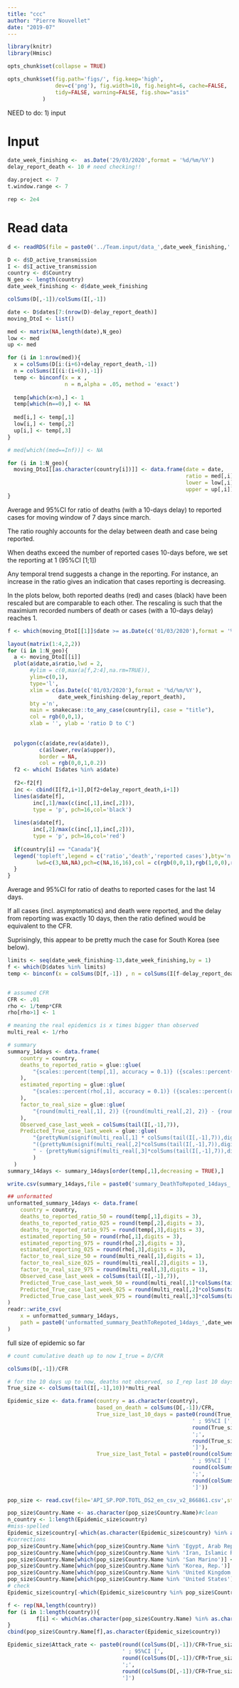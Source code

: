 ```yaml
---
title: "ccc"
author: "Pierre Nouvellet"
date: "2019-07"
---
```


```r
library(knitr)
library(Hmisc)

opts_chunk$set(collapse = TRUE)

opts_chunk$set(fig.path='figs/', fig.keep='high', 
               dev=c('png'), fig.width=10, fig.height=6, cache=FALSE,
               tidy=FALSE, warning=FALSE, fig.show="asis"
 	       )

```


NEED to do:
1) input

# Input

```r

date_week_finishing <-  as.Date('29/03/2020',format = '%d/%m/%Y')
delay_report_death <- 10 # need checking!!

day.project <- 7
t.window.range <- 7

rep <- 2e4

```

# Read data

```r
d <- readRDS(file = paste0('../Team.input/data_',date_week_finishing,'.rds'))

D <- d$D_active_transmission
I <- d$I_active_transmission
country <- d$Country
N_geo <- length(country)
date_week_finishing <- d$date_week_finishing

```


```r

colSums(D[,-1])/colSums(I[,-1])

date <- D$dates[7:(nrow(D)-delay_report_death)]
moving_DtoI <- list()

med <- matrix(NA,length(date),N_geo)
low <- med
up <- med

for (i in 1:nrow(med)){
  x = colSums(D[i:(i+6)+delay_report_death,-1])
  n = colSums(I[(i:(i+6)),-1])
  temp <- binconf(x = x , 
                  n = n,alpha = .05, method = 'exact')
  
  temp[which(x>n),] <- 1
  temp[which(n==0),] <- NA
  
  med[i,] <- temp[,1]
  low[i,] <- temp[,2]
  up[i,] <- temp[,3]
}

# med[which((med==Inf))] <- NA

for (i in 1:N_geo){
  moving_DtoI[[as.character(country[i])]] <- data.frame(date = date,
                                                        ratio = med[,i],
                                                        lower = low[,i],
                                                        upper = up[,i])
}

```

Average and 95%CI for ratio of deaths (with a 10-days delay) to reported cases for moving window of 7 days since march.

The ratio roughly accounts for the delay between death and case being reported. 



When deaths exceed the number of reported cases 10-days before, we set the reporting at 1 (95%CI [1;1])



Any temporal trend suggests a change in the reporting. 
For instance, an increase in the ratio gives an indication that cases reporting is decreasing.


In the plots below, both reported deaths (red) and cases (black) have been rescaled but are comparable to each other. The rescaling is such that the maximium recorded numbers of death or cases (with a 10-days delay) reaches 1.

```r

f <- which(moving_DtoI[[1]]$date >= as.Date(c('01/03/2020'),format = '%d/%m/%Y'))

layout(matrix(1:4,2,2))
for (i in 1:N_geo){
  a <- moving_DtoI[[i]]
  plot(a$date,a$ratio,lwd = 2,
       #ylim = c(0,max(a[f,2:4],na.rm=TRUE)),
       ylim=c(0,1),
       type='l',
       xlim = c(as.Date(c('01/03/2020'),format = '%d/%m/%Y'),
                date_week_finishing-delay_report_death),
       bty ='n',
       main = snakecase::to_any_case(country[i], case = "title"),
       col = rgb(0,0,1),
       xlab = '', ylab = 'ratio D to C') 
  
  
  polygon(c(a$date,rev(a$date)),
          c(a$lower,rev(a$upper)),
          border = NA,
          col = rgb(0,0,1,0.2))
  f2 <- which( I$dates %in% a$date)
  
  f2<-f2[f]
  inc <- cbind(I[f2,i+1],D[f2+delay_report_death,i+1])
  lines(a$date[f], 
        inc[,1]/max(c(inc[,1],inc[,2])),
        type = 'p', pch=16,col='black')
  
  lines(a$date[f], 
        inc[,2]/max(c(inc[,1],inc[,2])), 
        type = 'p', pch=16,col='red')
  
  if(country[i] == "Canada"){
  legend('topleft',legend = c('ratio','death','reported cases'),bty='n',
         lwd=c(3,NA,NA),pch=c(NA,16,16),col = c(rgb(0,0,1),rgb(1,0,0),rgb(0,0,0)))
  }
}

```

Average and 95%CI for ratio of deaths to reported cases for the last 14 days.


If all cases (incl. asymptomatics) and death were reported, and the delay from reporting was exactly 10 days, then the ratio defined would be equivalent to the CFR.

Suprisingly, this appear to be pretty much the case for South Korea (see below).

```r

limits <- seq(date_week_finishing-13,date_week_finishing,by = 1)
f <- which(D$dates %in% limits)
temp <- binconf(x = colSums(D[f,-1]) , n = colSums(I[f-delay_report_death,-1]),alpha = .05, method = 'exact')


# assumed CFR
CFR <- .01
rho <- 1/temp*CFR
rho[rho>1] <- 1

# meaning the real epidemics is x times bigger than observed
multi_real <- 1/rho

# summary
summary_14days <- data.frame(
    country = country,
    deaths_to_reported_ratio = glue::glue(
        "{scales::percent(temp[,1], accuracy = 0.1)} ({scales::percent(temp[,2],accuracy = 0.1)} - {scales::percent(temp[,3],accuracy = 0.1)})",
    ),    
    estimated_reporting = glue::glue(
        "{scales::percent(rho[,1], accuracy = 0.1)} ({scales::percent(rho[,2],accuracy = 0.1)} - {scales::percent(rho[,3],accuracy = 0.1)})",
    ),   
    factor_to_real_size = glue::glue(
        "{round(multi_real[,1], 2)} ({round(multi_real[,2], 2)} - {round(multi_real[,3], 2)})",
    ),   
    Observed_case_last_week = colSums(tail(I[,-1],7)),
    Predicted_True_case_last_week = glue::glue(
        "{prettyNum(signif(multi_real[,1] * colSums(tail(I[,-1],7)),digits = 2), big.mark = ",")} ",
        "({prettyNum(signif(multi_real[,2]*colSums(tail(I[,-1],7)),digits = 2), big.mark = ",")}",
        " - {prettyNum(signif(multi_real[,3]*colSums(tail(I[,-1],7)),digits = 2), big.mark = ",")})"
        )
  )  
summary_14days <- summary_14days[order(temp[,1],decreasing = TRUE),]

write.csv(summary_14days,file = paste0('summary_DeathToRepoted_14days_',date_week_finishing,'.csv'))

```

```r
## unformatted
unformatted_summary_14days <- data.frame(
    country = country,
    deaths_to_reported_ratio_50 = round(temp[,1],digits = 3),
    deaths_to_reported_ratio_025 = round(temp[,2],digits = 3),
    deaths_to_reported_ratio_975 = round(temp[,3],digits = 3),
    estimated_reporting_50 = round(rho[,1],digits = 3),
    estimated_reporting_975 = round(rho[,2],digits = 3),
    estimated_reporting_025 = round(rho[,3],digits = 3),    
    factor_to_real_size_50 = round(multi_real[,1],digits = 1),
    factor_to_real_size_025 = round(multi_real[,2],digits = 1),
    factor_to_real_size_975 = round(multi_real[,3],digits = 1),
    Observed_case_last_week = colSums(tail(I[,-1],7)),
    Predicted_True_case_last_week_50 = round(multi_real[,1]*colSums(tail(I[,-1],7)),digits = 0),
    Predicted_True_case_last_week_025 = round(multi_real[,2]*colSums(tail(I[,-1],7)),digits = 0),
    Predicted_True_case_last_week_975 = round(multi_real[,3]*colSums(tail(I[,-1],7)),digits = 0)
)
readr::write_csv(
    x = unformatted_summary_14days,
    path = paste0('unformatted_summary_DeathToRepoted_14days_',date_week_finishing,'.csv')
)
```
full size of epidemic so far

```r

# count cumulative death up to now I_true = D/CFR

colSums(D[,-1])/CFR

# for the 10 days up to now, deaths not observed, so I_rep last 10 days * colSums(tail(I[,-1],7))
True_size <- colSums(tail(I[,-1],10))*multi_real

Epidemic_size <- data.frame(country = as.character(country),
                            based_on_death = colSums(D[,-1])/CFR,
                            True_size_last_10_days = paste0(round(True_size[,1],digits = 1),
                                                          ' ; 95%CI [',
                                                          round(True_size[,2],digits = 1),
                                                          ';',
                                                          round(True_size[,3],digits = 1),
                                                          ']'),
                            True_size_last_Total = paste0(round(colSums(D[,-1])/CFR+True_size[,1],digits = 1),
                                                          ' ; 95%CI [',
                                                          round(colSums(D[,-1])/CFR+True_size[,2],digits = 1),
                                                          ';',
                                                          round(colSums(D[,-1])/CFR+True_size[,3],digits = 1),
                                                          ']'))

pop_size <- read.csv(file='API_SP.POP.TOTL_DS2_en_csv_v2_866861.csv',stringsAsFactors = FALSE)

pop_size$Country.Name <- as.character(pop_size$Country.Name)#clean
n_country <- 1:length(Epidemic_size$country)
#miss-spelled
Epidemic_size$country[-which(as.character(Epidemic_size$country) %in% as.character(pop_size$Country.Name))]
#corrections
pop_size$Country.Name[which(pop_size$Country.Name %in% 'Egypt, Arab Rep.')] <- 'Egypt'
pop_size$Country.Name[which(pop_size$Country.Name %in% 'Iran, Islamic Rep.')] <- 'Iran'
pop_size$Country.Name[which(pop_size$Country.Name %in% 'San Marino')] <- 'San_Marino'
pop_size$Country.Name[which(pop_size$Country.Name %in% 'Korea, Rep.')] <- 'South_Korea'
pop_size$Country.Name[which(pop_size$Country.Name %in% 'United Kingdom')] <- 'United_Kingdom'
pop_size$Country.Name[which(pop_size$Country.Name %in% 'United States')] <- 'United_States_of_America'
# check
Epidemic_size$country[-which(Epidemic_size$country %in% pop_size$Country.Name)]

f <- rep(NA,length(country))
for (i in 1:length(country)){
         f[i] <- which(as.character(pop_size$Country.Name) %in% as.character(Epidemic_size$country)[i])
}
cbind(pop_size$Country.Name[f],as.character(Epidemic_size$country))

Epidemic_size$Attack_rate <- paste0(round((colSums(D[,-1])/CFR+True_size[,1])/pop_size$X2018[f]*100,digits = 1),
                                    ' ; 95%CI [',
                                    round((colSums(D[,-1])/CFR+True_size[,2])/pop_size$X2018[f]*100,digits = 1),
                                    ';',
                                    round((colSums(D[,-1])/CFR+True_size[,3])/pop_size$X2018[f]*100,digits = 1),
                                    ']')

```
